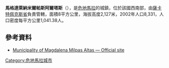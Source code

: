 {{Coord|14|32|43|N|90|40|31|W|display=title}}

'''馬格達萊納米爾帕斯阿爾塔斯'''（{{lang-es|Magdalena Milpas Altas}}），是[[危地馬拉|危地馬拉]]的城鎮，位於該國西南部，由[[薩卡特佩克斯省|薩卡特佩克斯省]]負責管轄，面積8平方公里，海拔高度2,127米，2002年人口8,331，人口密度每平方公里1,041.38人。

==參考資料==
*[http://www.inforpressca.com/magdalenama/# Municipality of Magdalena Milpas Altas — Official site]

{{Guatemala-geo-stub}}
[[Category:危地馬拉城市|Category:危地馬拉城市]]